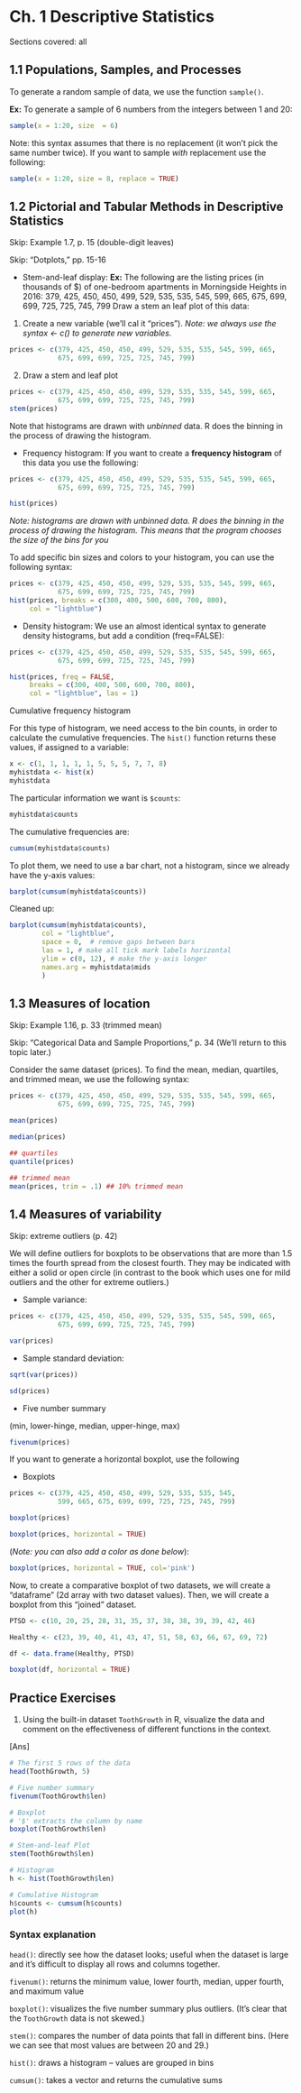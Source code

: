 # Ch. 1 Descriptive Statistics {-} 

Sections covered: all

## 1.1 Populations, Samples, and Processes {-}

To generate a random sample of data, we use the function `sample()`. 

**Ex:** To generate a sample of 6 numbers from the integers between 1 and 20:

```r
sample(x = 1:20, size  = 6)
```

Note: this syntax assumes that there is no replacement (it won't pick the same number twice).
If you want to sample *with* replacement use the following:

```r
sample(x = 1:20, size = 8, replace = TRUE)
```

## 1.2 Pictorial and Tabular Methods in Descriptive Statistics {-}

Skip: Example 1.7, p. 15 (double-digit leaves)

Skip: "Dotplots," pp. 15-16


* Stem-and-leaf display:
**Ex:** The following are the listing prices (in thousands of $) of one-bedroom apartments in Morningside Heights in 2016:
379, 425, 450, 450, 499, 529, 535, 535, 545, 599, 665, 675, 699, 699, 725, 725, 745, 799
Draw a stem an leaf plot of this data:

1. Create a new variable (we'll cal it "prices"). _Note: we always use the syntax <- c() to generate new variables._
```r
prices <- c(379, 425, 450, 450, 499, 529, 535, 535, 545, 599, 665,
            675, 699, 699, 725, 725, 745, 799)
```

2. Draw a stem and leaf plot
```r
prices <- c(379, 425, 450, 450, 499, 529, 535, 535, 545, 599, 665,
            675, 699, 699, 725, 725, 745, 799)
stem(prices)
```

Note that histograms are drawn with *unbinned* data.  R does the binning in the process of drawing the histogram.


* Frequency histogram:
If you want to create a **frequency histogram** of this data you use the following:

```r
prices <- c(379, 425, 450, 450, 499, 529, 535, 535, 545, 599, 665,
            675, 699, 699, 725, 725, 745, 799)

hist(prices)
```
_Note: histograms are drawn with unbinned data. R does the binning in the process of drawing the histogram. This means that the program chooses the size of the bins for you_


To add specific bin sizes and colors to your histogram, you can use the following syntax:
```r
prices <- c(379, 425, 450, 450, 499, 529, 535, 535, 545, 599, 665,
            675, 699, 699, 725, 725, 745, 799)
hist(prices, breaks = c(300, 400, 500, 600, 700, 800),
     col = "lightblue")
```

* Density histogram: 
We use an almost identical syntax to generate density histograms, but add a condition (freq=FALSE):

```r
prices <- c(379, 425, 450, 450, 499, 529, 535, 535, 545, 599, 665,
            675, 699, 699, 725, 725, 745, 799)

hist(prices, freq = FALSE, 
     breaks = c(300, 400, 500, 600, 700, 800),
     col = "lightblue", las = 1)

```

Cumulative frequency histogram

For this type of histogram, we need access to the bin counts, in order to calculate the cumulative frequencies. The `hist()` function returns these values, if assigned to a variable:

```r
x <- c(1, 1, 1, 1, 1, 5, 5, 5, 7, 7, 8)
myhistdata <- hist(x)
myhistdata
```

The particular information we want is `$counts`:

```r
myhistdata$counts
```

The cumulative frequencies are:

```r
cumsum(myhistdata$counts)
```

To plot them, we need to use a bar chart, not a histogram, since we already have the y-axis values:

```r
barplot(cumsum(myhistdata$counts))
```

Cleaned up:

```r
barplot(cumsum(myhistdata$counts),
        col = "lightblue", 
        space = 0,  # remove gaps between bars
        las = 1, # make all tick mark labels horizontal
        ylim = c(0, 12), # make the y-axis longer
        names.arg = myhistdata$mids
        )
```



## 1.3 Measures of location {-}

Skip: Example 1.16, p. 33 (trimmed mean)

Skip: "Categorical Data and Sample Proportions," p. 34 (We'll return to this topic later.)

Consider the same dataset (prices). To find the mean, median, quartiles, and trimmed mean, we use the following syntax:

```r
prices <- c(379, 425, 450, 450, 499, 529, 535, 535, 545, 599, 665,
            675, 699, 699, 725, 725, 745, 799)

mean(prices)

median(prices)

## quartiles
quantile(prices)

## trimmed mean
mean(prices, trim = .1) ## 10% trimmed mean
```

## 1.4 Measures of variability {-}

Skip: extreme outliers (p. 42) 

We will define outliers for boxplots to be observations that are more than 1.5 times the fourth spread from the closest fourth. They may be indicated with either a solid or open circle (in contrast to the book which uses one for mild outliers and the other for extreme outliers.)

* Sample variance:

```r
prices <- c(379, 425, 450, 450, 499, 529, 535, 535, 545, 599, 665,
            675, 699, 699, 725, 725, 745, 799)

var(prices)
```

* Sample standard deviation:

```r
sqrt(var(prices))

sd(prices)
```


* Five number summary 

(min, lower-hinge, median, upper-hinge, max)

```r
fivenum(prices)
```

If you want to generate a horizontal boxplot, use the following 

* Boxplots  

```r
prices <- c(379, 425, 450, 450, 499, 529, 535, 535, 545,
            599, 665, 675, 699, 699, 725, 725, 745, 799)

boxplot(prices)

boxplot(prices, horizontal = TRUE)
```

(_Note: you can also add a color as done below_):
```r
boxplot(prices, horizontal = TRUE, col='pink')
```


Now, to create a comparative boxplot of two datasets, we will create a "dataframe" (2d array with two dataset values). Then, we will create a boxplot from this "joined" dataset.
```r
PTSD <- c(10, 20, 25, 28, 31, 35, 37, 38, 38, 39, 39, 42, 46)

Healthy <- c(23, 39, 40, 41, 43, 47, 51, 58, 63, 66, 67, 69, 72)

df <- data.frame(Healthy, PTSD)

boxplot(df, horizontal = TRUE)
```

## Practice Exercises {-}

1. Using the built-in dataset `ToothGrowth` in R, visualize the data and comment on the effectiveness of different functions in the context.

[Ans] <br/>
```r
# The first 5 rows of the data
head(ToothGrowth, 5)

# Five number summary
fivenum(ToothGrowth$len)

# Boxplot 
# '$' extracts the column by name
boxplot(ToothGrowth$len) 

# Stem-and-leaf Plot
stem(ToothGrowth$len)

# Histogram
h <- hist(ToothGrowth$len)

# Cumulative Histogram
h$counts <- cumsum(h$counts)
plot(h)
```
### Syntax explanation
`head()`: directly see how the dataset looks; useful when the dataset is large and it's difficult to display all rows and columns together.

`fivenum()`: returns the minimum value, lower fourth, median, upper fourth, and maximum value

`boxplot()`: visualizes the five number summary plus outliers. (It's clear that the `ToothGrowth` data is not skewed.)

`stem()`: compares the number of data points that fall in different bins. (Here we can see that most values are between 20 and 29.)

`hist()`: draws a histogram -- values are grouped in bins

`cumsum()`: takes a vector and returns the cumulative sums
